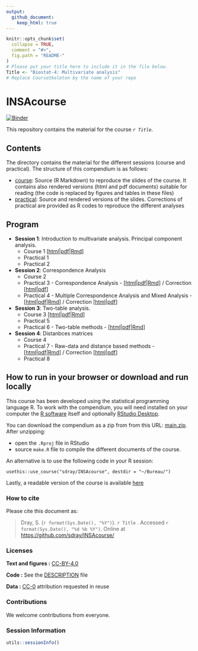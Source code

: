 ```yaml
---
output:
  github_document:
    keep_html: true
---
```


<!-- README.md is generated from README.Rmd. Please edit that file -->

```r
knitr::opts_chunk$set(
  collapse = TRUE,
  comment = "#>",
  fig.path = "README-"
)
# Please put your title here to include it in the file below.
Title <- "Biostat-4: Multivariate analysis"
# Replace CourseSkeleton by the name of your repo
```

# INSAcourse

[![Binder](https://mybinder.org/badge_logo.svg)](https://mybinder.org/v2/gh/sdray/INSAcourse/main?urlpath=rstudio)

This repository contains the material for the course *`r Title`*. 


## Contents

The directory contains the material for the different sessions (course and practical). The structure of this compendium is as follows:

  - [course](course): Source (R Markdown) to reproduce the slides of the course. It contains also rendered versions (html and pdf documents) suitable for reading (the code is replaced by figures and tables in these files)
  - [practical](practical): Source and rendered versions of the slides. Corrections of practical are provided as R codes to reproduce the different analyses

## Program
* **Session 1**: Introduction to multivariate analysis. Principal component analysis.
    - Course 1 [[html](course/session1/session1.html)|[pdf](course/session1/session1.pdf)|[Rmd](course/session1/session1.Rmd)]
    - Practical 1
    - Practical 2

* **Session 2**: Correspondence Analysis
    - Course 2
    - Practical 3 - Correspondence Analysis - [[html](practical/session3/session3.html)|[pdf](practical/session3/session3.pdf)|[Rmd](practical/session3/session3.Rmd)] / Correction [[html](practical/session3/session3-corrected.html)|[pdf](practical/session3/session3-corrected.pdf)]
    - Practical 4 - Multiple Correspondence Analysis and Mixed Analysis - [[html](practical/session4/session4.html)|[pdf](practical/session4/session4.pdf)|[Rmd](practical/session4/session4.Rmd)] / Correction [[html](practical/session4/session4-corrected.html)|[pdf](practical/session4/session4-corrected.pdf)]

* **Session 3**: Two-table analysis.
    - Course 3 [[html](course/session3/session3.html)|[pdf](course/session3/session3.pdf)|[Rmd](course/session3/session3.Rmd)]
    - Practical 5
    - Practical 6 - Two-table methods - [[html](practical/session6/session6.html)|[pdf](practical/session6/session6.pdf)|[Rmd](practical/session6/session6.Rmd)]

* **Session 4**: Distanbces matrices
    - Course 4
    - Practical 7 - Raw-data and distance based methods - [[html](practical/session7/session7.html)|[pdf](practical/session7/session7.pdf)|[Rmd](practical/session7/session7.Rmd)] / Correction [[html](practical/session7/session7-corrected.html)|[pdf](practical/session7/session7-corrected.pdf)]
    - Practical 8
    
## How to run in your browser or download and run locally

This course has been developed using the statistical programming
language R. To work with the compendium, you will need
installed on your computer the [R software](https://cloud.r-project.org/)
itself and optionally [RStudio Desktop](https://rstudio.com/products/rstudio/download/).

You can download the compendium as a zip from from this URL:
[main.zip](https://github.com/sdray/INSAcourse/archive/refs/heads/main.zip). After unzipping:

- open the `.Rproj` file in RStudio
- source `make.R` file to compile the different documents of the course.

An alternative is to use the following code in your R session:

`usethis::use_course("sdray/INSAcourse", destdir = "~/Bureau/")`

Lastly, a readable version of the course is available [here](http://sdray.github.io/INSAcourse/)

### How to cite

Please cite this document as:

> Dray, S. (`r format(Sys.Date(), "%Y")`). `r Title` . Accessed `r format(Sys.Date(), "%d %b %Y")`. Online at <https://github.com/sdray/INSAcourse/>


### Licenses

**Text and figures :**  [CC-BY-4.0](http://creativecommons.org/licenses/by/4.0/)

**Code :** See the [DESCRIPTION](DESCRIPTION) file

**Data :** [CC-0](http://creativecommons.org/publicdomain/zero/1.0/) attribution requested in reuse

### Contributions

We welcome contributions from everyone. 

### Session Information
```r
utils::sessionInfo()
```
